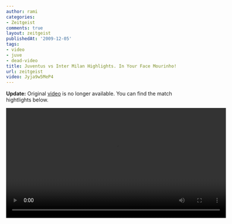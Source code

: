 ```yaml
---
author: rami
categories:
- Zeitgeist
comments: true
layout: zeitgeist
publishedAt: '2009-12-05'
tags:
- video
- juve
- dead-video
title: Juventus vs Inter Milan Highlights. In Your Face Mourinho!
url: zeitgeist
video: Jyja9w5MeP4
---
```


__Update:__ Original [video](https://www.youtube-nocookie.com/embed/Jyja9w5MeP4) is no longer available. You can find the match hightlights below.

<video controls width="600">
    <source src="/assets/videos/content/zeitgeist/juve-inter-highlights-in-your-face-mourinho.mp4"
            type="video/mp4"/>
    Sorry, your browser doesn't support embedded videos.
</video>
